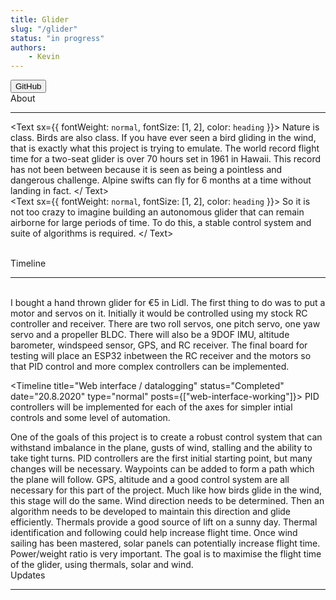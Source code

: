 ```yaml
---
title: Glider
slug: "/glider"
status: "in progress"
authors:
    - Kevin
---
```


<ProjectHeader image={PlaneImage} title="Glider" status="in progress">
    <Button color="#242424" url="https://github.com/kevmca/apus"> GitHub </Button>
</ ProjectHeader>
<br />

<div style={{ marginLeft: `175px` }}>
<Text sx={{ fontWeight: `medium`, fontSize: [3, 4], color: `heading` }}>
    About
</Text>

---

<Text sx={{ fontWeight: `normal`, fontSize: [1, 2], color: `heading` }}>
    Nature is class. Birds are also class. If you have ever seen a bird gliding in the wind, 
    that is exactly what this project is trying to emulate. The world record flight time for 
    a two-seat glider is over 70 hours set in 1961 in Hawaii. This record has not been between 
    because it is seen as being a pointless and dangerous challenge. Alpine swifts can fly 
    for 6 months at a time without landing in fact. 
</ Text>
<br />
<Text sx={{ fontWeight: `normal`, fontSize: [1, 2], color: `heading` }}>
    So it is not too crazy to imagine building an autonomous glider that can remain airborne 
    for large periods of time. To do this, a stable control system and suite of algorithms is 
    required.
</ Text>

</div>
<br />

<div style={{ marginLeft: `175px` }}>
<Text sx={{ fontWeight: `medium`, fontSize: [3, 4], color: `heading` }}>
    Timeline
</Text>

---
</div>

<br />
<Timeline title="Glider conversion" status="Completed" date="20.3.2020" type="normal">
    I bought a hand thrown glider for €5 in Lidl. The first thing to do was to put a motor and servos on it. Initially it would be controlled using my stock RC controller and receiver.
</Timeline>

<Timeline title="Motor control and sensors" status="Completed" date="5.5.2020" type="normal">
    There are two roll servos, one pitch servo, one yaw servo and a propeller BLDC. There will also be a 9DOF IMU, altitude barometer, windspeed sensor, GPS, and RC receiver.
</Timeline>

<Timeline title="Final electronics" status="Completed" date="26.6.2020" type="normal">
    The final board for testing will place an ESP32 inbetween the RC receiver and the motors so that PID control and more complex controllers can be implemented.
</Timeline>

<Timeline title="Web interface / datalogging" status="Completed" date="20.8.2020" type="normal" posts={["web-interface-working"]}>
    PID controllers will be implemented for each of the axes for simpler intial controls and some level of automation.
</Timeline>

<Timeline title="Control system" status="In progress" type="normal">
    One of the goals of this project is to create a robust control system that can withstand imbalance in the plane, gusts of wind, stalling and the ability to take tight turns. PID controllers are the first initial starting point, but many changes will be necessary.
</Timeline>

<Timeline title="Waypoints" status="Not started" type="normal">
    Waypoints can be added to form a path which the plane will follow. GPS, altitude and a good control system are all necessary for this part of the project.
</Timeline>

<Timeline title="Wind sailing" status="Not started" type="normal">
    Much like how birds glide in the wind, this stage will do the same. Wind direction needs to be determined. Then an algorithm needs to be developed to maintain this direction and glide efficiently.
</Timeline>

<Timeline title="Thermal sailing" status="Not started" type="normal">
    Thermals provide a good source of lift on a sunny day. Thermal identification and following could help increase flight time.
</Timeline>

<Timeline title="Solar panels" status="Not started" type="normal">
    Once wind sailing has been mastered, solar panels can potentially increase flight time. Power/weight ratio is very important.
</Timeline>

<Timeline title="Duration testing" status="Not started" type="end">
    The goal is to maximise the flight time of the glider, using thermals, solar and wind.
</Timeline>
<br />

<div style={{ marginLeft: `175px` }}>
<Text sx={{ fontWeight: `medium`, fontSize: [3, 4], color: `heading` }}>
    Updates
</Text>

---

<ProjectPosts filter="Glider"/>

</div>
